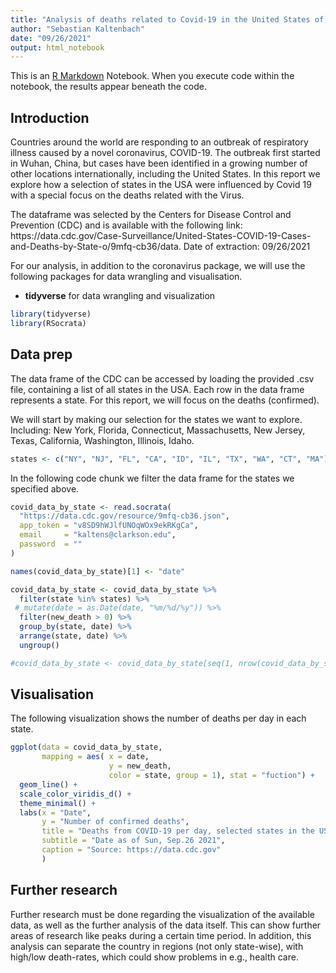 ---
title: "Analysis of deaths related to Covid-19 in the United States of America"
author: "Sebastian Kaltenbach"
date: "09/26/2021"
output: html_notebook
---

This is an [R Markdown](http://rmarkdown.rstudio.com) Notebook. When you execute code within the notebook, the results appear beneath the code. 

## Introduction

Countries around the world are responding to an outbreak of respiratory illness caused by a novel coronavirus, COVID-19.
The outbreak first started in Wuhan, China, but cases have been identified in a growing number of other locations internationally, including the United States.
In this report we explore how a selection of states in the USA were influenced by Covid 19 with a special focus on the deaths related with the Virus.

The dataframe was selected by the Centers for Disease Control and Prevention (CDC) and is available with the following link: https://data.cdc.gov/Case-Surveillance/United-States-COVID-19-Cases-and-Deaths-by-State-o/9mfq-cb36/data.
Date of extraction: 09/26/2021

For our analysis, in addition to the coronavirus package, we will use the following packages for data wrangling and visualisation.

-   **tidyverse** for data wrangling and visualization

```{r}
library(tidyverse)
library(RSocrata)
```

## Data prep

The data frame of the CDC can be accessed by loading the provided .csv file, containing a list of all states in the USA. Each row in the data frame represents a state.
For this report, we will focus on the deaths (confirmed).

We will start by making our selection for the states we want to explore. Including: New York, Florida, Connecticut, Massachusetts, New Jersey, Texas, California, Washington, Illinois, Idaho.
```{r}
states <- c("NY", "NJ", "FL", "CA", "ID", "IL", "TX", "WA", "CT", "MA")
```

In the following code chunk we filter the data frame for the states we specified above.

```{r}
covid_data_by_state <- read.socrata(
  "https://data.cdc.gov/resource/9mfq-cb36.json",
  app_token = "v8SD9hWJlfUNOqWOx9ekRKgCa",
  email     = "kaltens@clarkson.edu",
  password  = ""
)

names(covid_data_by_state)[1] <- "date"

covid_data_by_state <- covid_data_by_state %>%
  filter(state %in% states) %>%
 # mutate(date = as.Date(date, "%m/%d/%y")) %>%
  filter(new_death > 0) %>%
  group_by(state, date) %>%
  arrange(state, date) %>%
  ungroup()

#covid_data_by_state <- covid_data_by_state[seq(1, nrow(covid_data_by_state),5), ]
```

## Visualisation

The following visualization shows the number of deaths per day in each state.

```{r visualization, warning=FALSE}
ggplot(data = covid_data_by_state, 
       mapping = aes( x = date, 
                      y = new_death, 
                      color = state, group = 1), stat = "fuction") +
  geom_line() +
  scale_color_viridis_d() +
  theme_minimal() +
  labs(x = "Date",
       y = "Number of confirmed deaths",
       title = "Deaths from COVID-19 per day, selected states in the US",
       subtitle = "Date as of Sun, Sep.26 2021",
       caption = "Source: https://data.cdc.gov"
       )
```
## Further research

Further research must be done regarding the visualization of the available data, as well as the further analysis of the data itself. This can show further areas of research like peaks during a certain time period. In addition, this analysis can separate the country in regions (not only state-wise), with high/low death-rates, which could show problems in e.g., health care. 